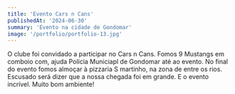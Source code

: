 ```yaml
---
title: 'Evento Cars n Cans'
publishedAt: '2024-06-30'
summary: 'Evento na cidade de Gondomar'
image: '/portfolio/portfolio-13.jpg'
---
```


O clube foi convidado a participar no Cars n Cans. Fomos 9 Mustangs em comboio com, ajuda Polícia Municiapl de Gondomar até ao evento. No final do evento fomos almoçar à pizzaria S martinho, na zona de entre os rios. Escusado será dizer que a nossa chegada foi em grande. E o evento incrível. Muito bom ambiente!

